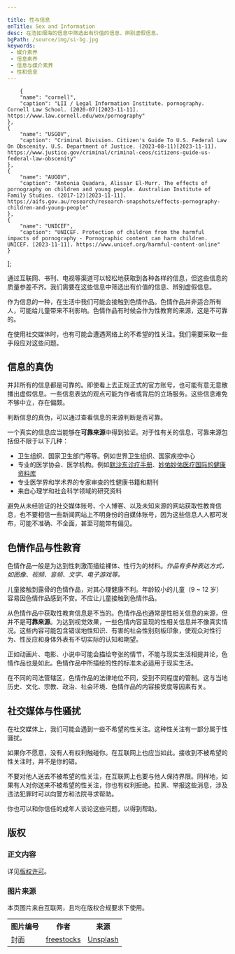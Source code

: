 ```yaml
---

title: 性与信息
enTitle: Sex and Information
desc: 在浩如烟海的信息中筛选出有价值的信息、辨别虚假信息。
bgPath: /source/img/si-bg.jpg
keywords: 
 - 媒介素养
 - 信息素养
 - 信息与媒介素养
 - 性和信息
---
```


        {
        "name": "cornell",
        "caption": "LII / Legal Information Institute. pornography. Cornell Law School. (2020-07)[2023-11-11]. https://www.law.cornell.edu/wex/pornography"
    },
    {
        "name": "USGOV",
        "caption": "Criminal Division. Citizen's Guide To U.S. Federal Law On Obscenity. U.S. Department of Justice. (2023-08-11)[2023-11-11]. https://www.justice.gov/criminal/criminal-ceos/citizens-guide-us-federal-law-obscenity"
    },
    {
        "name": "AUGOV",
        "caption": "Antonia Quadara, Alissar El-Murr. The effects of pornography on children and young people. Australian Institute of Family Studies. (2017-12)[2023-11-11]. https://aifs.gov.au/research/research-snapshots/effects-pornography-children-and-young-people"
    },
    {
        "name": "UNICEF",
        "caption": "UNICEF. Protection of children from the harmful impacts of pornography - Pornographic content can harm children. UNICEF. [2023-11-11]. https://www.unicef.org/harmful-content-online"
    }
];

通过互联网、书刊、电视等渠道可以轻松地获取到各种各样的信息，但这些信息的质量参差不齐。我们需要在这些信息中筛选出有价值的信息、辨别虚假信息。

作为信息的一种，在生活中我们可能会接触到色情作品。色情作品并非适合所有人，可能给儿童带来不利影响。色情作品有时候会作为性教育的来源，这是不可靠的。

在使用社交媒体时，也有可能会遭遇网络上的不希望的性关注。我们需要采取一些手段应对这些问题。

信息的真伪
-----

并非所有的信息都是可靠的。<Key>即使看上去正规正式的官方账号，也可能有意无意散播出虚假信息。</Key>一些信息表达的观点可能为作者或背后的立场服务。这些信息难免不够中立，存在偏颇。

判断信息的真伪，可以通过查看信息的来源判断是否可靠。

一个真实的信息应当能够在**可靠来源**中得到验证。对于性有关的信息，可靠来源包括但不限于以下几种：

*   卫生组织、国家卫生部门等等。例如世界卫生组织、国家疾控中心
*   专业的医学协会、医学机构。例如[默沙东诊疗手册](https://www.msdmanuals.cn/home)、[妙佑妙佑医疗国际的健康资料库](https://www.mayoclinic.org/zh-hans/diseases-conditions)
*   专业医学界和学术界的专家审查的性健康书籍和期刊
*   来自心理学和社会科学领域的研究资料

避免从未经验证的社交媒体账号、个人博客、以及未知来源的网站获取性教育信息，也不要相信一些新闻网站上不明身份的自媒体账号，因为这些信息人人都可发布，可能不准确、不全面，甚至可能带有偏见。

色情作品与性教育
--------

色情作品一般是为达到性刺激而描绘裸体、性行为的材料。<Cite citeName='cornell' citeList={citeList} /><Cite citeName='USGOV' citeList={citeList} />作品有多种表达方式，如图像、视频、音频、文字、电子游戏等。

儿童接触到露骨的色情作品，对其心理健康不利。年龄较小的儿童（9 ~ 12 岁）容易因色情作品感到不安。不应让儿童接触到色情作品。 <Cite citeName='AUGOV' citeList={citeList} /><Cite citeName='UNICEF' citeList={citeList} />

<Key>从色情作品中获取性教育信息是不当的。</Key>色情作品也通常是性相关信息的来源，但并不是**可靠来源**。为达到视觉效果，一些色情内容呈现的性相关信息并不像真实情况。这些内容可能包含错误地性知识、有害的社会性别刻板印象，使观众对性行为、性反应和身体外表有不切实际的认知和期望。

正如动画片、电影、小说中可能会描绘夸张的情节，不能与现实生活相提并论，色情作品也是如此。色情作品中所描绘的性的标准未必适用于现实生活。

在不同的司法管辖区，色情作品的法律地位不同，受到不同程度的管制。这与当地历史、文化、宗教、政治、社会环境、色情作品的内容接受度等因素有关。

社交媒体与性骚扰
--------

在社交媒体上，我们可能会遇到一些不希望的性关注。这种性关注有一部分属于性骚扰。

如果你不愿意，没有人有权利触碰你。在互联网上也应当如此。<Key>接收到不被希望的性关注时，并不是你的错。</Key>

不要对他人送去不被希望的性关注，在互联网上也要与他人保持界限。同样地，如果有人对你送来不被希望的性关注，你也有权利拒绝。拉黑、举报这些消息，涉及违法犯罪时可以向警方和法院寻求帮助。

你也可以和你信任的成年人谈论这些问题，以得到帮助。

<End />
<ReferList citeList={citeList}/>

<h2>版权</h2>
<h3>正文内容</h3>
<p>详见<a href="/general/copyright">版权许可</a>。</p>
<h3>图片来源</h3>
<p>本页图片来自互联网，且均在版权合规要求下使用。</p>

<table class="table table-bordered" style="overflow:auto">
    <tbody>
        <tr>
            <th>图片编号</th>
            <th>作者</th>
            <th>来源</th>
        </tr>  
        <tr>
            <td>封面</td>
            <td><a target="_blank" href="https://unsplash.com/@freestocks">freestocks</a></td>
            <td><a target="_blank" href="https://unsplash.com/photos/assorted-book-lot-YTUZcmmf1eU">Unsplash</a></td>
        </tr>
    </tbody>
</table>